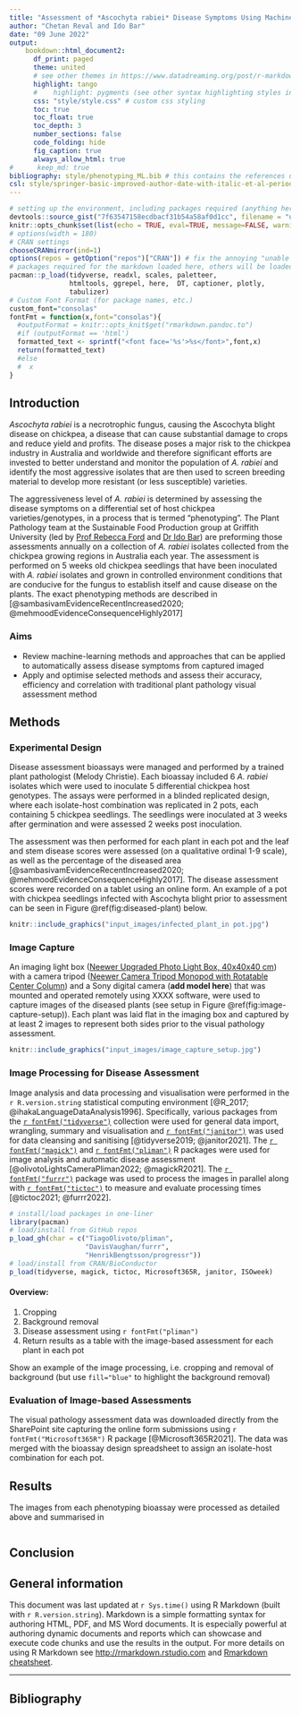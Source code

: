 ```yaml
---
title: "Assessment of *Ascochyta rabiei* Disease Symptoms Using Machine Learning Image Analysis"
author: "Chetan Reval and Ido Bar"
date: "09 June 2022"
output: 
    bookdown::html_document2:
      df_print: paged
      theme: united
      # see other themes in https://www.datadreaming.org/post/r-markdown-theme-gallery/
      highlight: tango
      #    highlight: pygments (see other syntax highlighting styles in https://www.garrickadenbuie.com/blog/pandoc-syntax-highlighting-examples/)
      css: "style/style.css" # custom css styling
      toc: true
      toc_float: true
      toc_depth: 3
      number_sections: false
      code_folding: hide
      fig_caption: true
      always_allow_html: true
#      keep_md: true
bibliography: style/phenotyping_ML.bib # this contains the references used in this document (exported from Zotero in bibtex format)
csl: style/springer-basic-improved-author-date-with-italic-et-al-period.csl # this contains the citation style, you can bring any style from https://github.com/citation-style-language/styles
---
```


```r
# setting up the environment, including packages required (anything here won't be visible in the document)
devtools::source_gist("7f63547158ecdbacf31b54a58af0d1cc", filename = "util.R")
knitr::opts_chunk$set(list(echo = TRUE, eval=TRUE, message=FALSE, warning=FALSE))
# options(width = 180)
# CRAN settings
chooseCRANmirror(ind=1)
options(repos = getOption("repos")["CRAN"]) # fix the annoying "unable to access index..."
# packages required for the markdown loaded here, others will be loaded later in the Image Processing section in the Methods
pacman::p_load(tidyverse, readxl, scales, paletteer, 
               htmltools, ggrepel, here,  DT, captioner, plotly,
               tabulizer)
# Custom Font Format (for package names, etc.)
custom_font="consolas"
fontFmt = function(x,font="consolas"){
  #outputFormat = knitr::opts_knit$get("rmarkdown.pandoc.to")
  #if (outputFormat == 'html')
  formatted_text <- sprintf("<font face='%s'>%s</font>",font,x)
  return(formatted_text)
  #else
  #  x
}
```

## Introduction

*Ascochyta rabiei* is a necrotrophic fungus, causing the Ascochyta blight disease on chickpea, a disease that can cause substantial damage to crops and reduce yield and profits. The disease poses a major risk to the chickpea industry in Australia and worldwide and therefore significant efforts are invested to better understand and monitor the population of *A. rabiei* and identify the most aggressive isolates that are then used to screen breeding material to develop more resistant (or less susceptible) varieties.

The aggressiveness level of *A. rabiei* is determined by assessing the disease symptoms on a differential set of host chickpea varieties/genotypes, in a process that is termed "phenotyping". The Plant Pathology team at the Sustainable Food Production group at Griffith University (led by [Prof Rebecca Ford](https://experts.griffith.edu.au/18969-rebecca-ford) and [Dr Ido Bar](https://experts.griffith.edu.au/8327-ido-bar)) are preforming those assessments annually on a collection of *A. rabiei* isolates collected from the chickpea growing regions in Australia each year. The assessment is performed on 5 weeks old chickpea seedlings that have been inoculated with *A. rabiei* isolates and grown in controlled environment conditions that are conducive for the fungus to establish itself and cause disease on the plants. The exact phenotyping methods are described in [@sambasivamEvidenceRecentIncreased2020; @mehmoodEvidenceConsequenceHighly2017]

### Aims

-   Review machine-learning methods and approaches that can be applied to automatically assess disease symptoms from captured imaged
-   Apply and optimise selected methods and assess their accuracy, efficiency and correlation with traditional plant pathology visual assessment method

## Methods

### Experimental Design

Disease assessment bioassays were managed and performed by a trained plant pathologist (Melody Christie). Each bioassay included 6 *A. rabiei* isolates which were used to inoculate 5 differential chickpea host genotypes. The assays were performed in a blinded replicated design, where each isolate-host combination was replicated in 2 pots, each containing 5 chickpea seedlings. The seedlings were inoculated at 3 weeks after germination and were assessed 2 weeks post inoculation. 

The assessment was then performed for each plant in each pot and the leaf and stem disease scores were assessed (on a qualitative ordinal 1-9 scale), as well as the percentage of the diseased area [@sambasivamEvidenceRecentIncreased2020; @mehmoodEvidenceConsequenceHighly2017]. The disease assessment scores were recorded on a tablet using an online form. An example of a pot with chickpea seedlings infected with Ascochyta blight prior to assessment can be seen in Figure \@ref(fig:diseased-plant) below.

```r
knitr::include_graphics("input_images/infected_plant_in pot.jpg")

```

### Image Capture

An imaging light box ([Neewer Upgraded Photo Light Box, 40x40x40 cm](https://www.amazon.com.au/gp/product/B0921MD235)) with a camera tripod ([Neewer Camera Tripod Monopod with Rotatable Center Column](https://www.amazon.com.au/gp/product/B0734ZZN61)) and a Sony digital camera (**add model here**) that was mounted and operated remotely using XXXX software, were used to capture images of the diseased plants (see setup in Figure \@ref(fig:image-capture-setup)). Each plant was laid flat in the imaging box and captured by at least 2 images to represent both sides prior to the visual pathology assessment.  

```r
knitr::include_graphics("input_images/image_capture_setup.jpg")

```

### Image Processing for Disease Assessment

Image analysis and data processing and visualisation were performed in the `r R.version.string` statistical computing environment [@R_2017; @ihakaLanguageDataAnalysis1996]. Specifically, various packages from the [`r fontFmt("tidyverse")`](https://www.tidyverse.org/) collection were used for general data import, wrangling, summary and visualisation and [`r fontFmt("janitor")`](http://sfirke.github.io/janitor/) was used for data cleansing and sanitising [@tidyverse2019; @janitor2021].
The [`r fontFmt("magick")`](https://docs.ropensci.org/magick/) and [`r fontFmt("pliman")`](https://tiagoolivoto.github.io/pliman/index.html) R packages were used for image analysis and automatic disease assessment [@olivotoLightsCameraPliman2022; @magickR2021]. The [`r fontFmt("furrr")`](https://furrr.futureverse.org/) package was used to process the images in parallel along with [`r fontFmt("tictoc")`](https://collectivemedia.github.io/tictoc/) to measure and evaluate processing times [@tictoc2021; @furrr2022]. 

```r
# install/load packages in one-liner
library(pacman)
# load/install from GitHub repos
p_load_gh(char = c("TiagoOlivoto/pliman", 
                   "DavisVaughan/furrr", 
                   "HenrikBengtsson/progressr"))
# load/install from CRAN/BioConductor
p_load(tidyverse, magick, tictoc, Microsoft365R, janitor, ISOweek)

```

#### Overview:

1.  Cropping
2.  Background removal
3.  Disease assessment using `r fontFmt("pliman")`
4.  Return results as a table with the image-based assessment for each plant in each pot  

Show an example of the image processing, i.e. cropping and removal of background (but use `fill="blue"` to highlight the background removal)

### Evaluation of Image-based Assessments

The visual pathology assessment data was downloaded directly from the SharePoint site capturing the online form submissions using `r fontFmt("Microsoft365R")` R package [@Microsoft365R2021]. The data was merged with the bioassay design spreadsheet to assign an isolate-host combination for each pot.  

## Results

The images from each phenotyping bioassay were processed as detailed above and summarised in

```r

```

## Conclusion

## General information

This document was last updated at `r Sys.time()` using R Markdown (built with `r R.version.string`). Markdown is a simple formatting syntax for authoring HTML, PDF, and MS Word documents. It is especially powerful at authoring dynamic documents and reports which can showcase and execute code chunks and use the results in the output. For more details on using R Markdown see <http://rmarkdown.rstudio.com> and [Rmarkdown cheatsheet](https://www.rstudio.com/wp-content/uploads/2016/03/rmarkdown-cheatsheet-2.0.pdf).

------------------------------------------------------------------------

## Bibliography

<!-- ```{r results='asis', eval=TRUE} -->

<!-- PrintBibliography(biblio) -->

<!-- ``` -->
